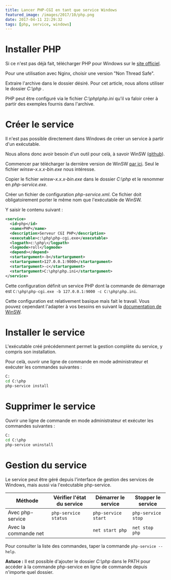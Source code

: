 ```yaml
---
title: Lancer PHP-CGI en tant que service Windows
featured_image: /images/2017/10/php.png
date: 2017-04-11 22:29:32
tags: [php, service, windows]
---
```


# Installer PHP

Si ce n'est pas déjà fait, télécharger PHP pour Windows sur le [site officiel](http://windows.php.net/download/).

Pour une utilisation avec Nginx, choisir une version "Non Thread Safe".

Extraire l'archive dans le dossier désiré.
Pour cet article, nous allons utiliser le dossier _C:\php_ .

PHP peut être configuré via le fichier _C:\php\php.ini_ qu'il va faloir créer à partir des exemples fournis dans l'archive.

# Créer le service

Il n'est pas possible directement dans Windows de créer un service à partir d'un exécutable.

Nous allons donc avoir besoin d'un outil pour celà, à savoir WinSW ([github](https://github.com/kohsuke/winsw)).

Commencer par télécharger la dernière version de WinSW [par ici](http://repo.jenkins-ci.org/releases/com/sun/winsw/winsw/). Seul le fichier _winsw-x.x.x-bin.exe_ nous intéresse.

Copier le fichier _winsw-x.x.x-bin.exe_ dans le dossier _C:\php_ et le renommer en _php-service.exe_.

Créer un fichier de configuration _php-service.xml_. Ce fichier doit obligatoirement porter le même nom que l'exécutable de WinSW.

Y saisir le contenu suivant :

```xml
<service>
  <id>php</id>
  <name>PHP</name>
  <description>Serveur CGI PHP</description>
  <executable>c:\php\php-cgi.exe</executable>
  <logpath>c:\php\</logpath>
  <logmode>roll</logmode>
  <depend></depend>
  <startargument>-b</startargument>
  <startargument>127.0.0.1:9000</startargument>
  <startargument>-c</startargument>
  <startargument>C:\php\php.ini</startargument>
</service>
```

Cette configuration définit un service PHP dont la commande de démarrage est `C:\php\php-cgi.exe -b 127.0.0.1:9000 -c C:\php\php.ini`.

Cette configuration est relativement basique mais fait le travail.
Vous pouvez cependant l'adapter à vos besoins en suivant la [documentation de WinSW](https://github.com/kohsuke/winsw/blob/master/doc/xmlConfigFile.md).

# Installer le service

L'exécutable créé précédemment permet la gestion complète du service, y compris son installation.

Pour celà, ouvrir une ligne de commande en mode administrateur et exécuter les commandes suivantes :

```bat
C:
cd C:\php
php-service install
```

# Supprimer le service

Ouvrir une ligne de commande en mode administrateur et exécuter les commandes suivantes :

```bat
C:
cd C:\php
php-service uninstall
```

# Gestion du service

Le service peut être géré depuis l'interface de gestion des services de Windows, mais aussi via l'exécutable php-service.

| Méthode              | Vérifier l'état du service | Démarrer le service | Stopper le service |
| -------------------- | -------------------------- | ------------------- | ------------------ |
| Avec php-service     | `php-service status`       | `php-service start` | `php-service stop` |
| Avec la commande net |                            | `net start php`     | `net stop php`     |

Pour consulter la liste des commandes, taper la commande `php-service --help`.

**Astuce :** Il est possible d'ajouter le dossier _C:\php_ dans le PATH pour accéder à la commande php-service en ligne de commande depuis n'importe quel dossier.
